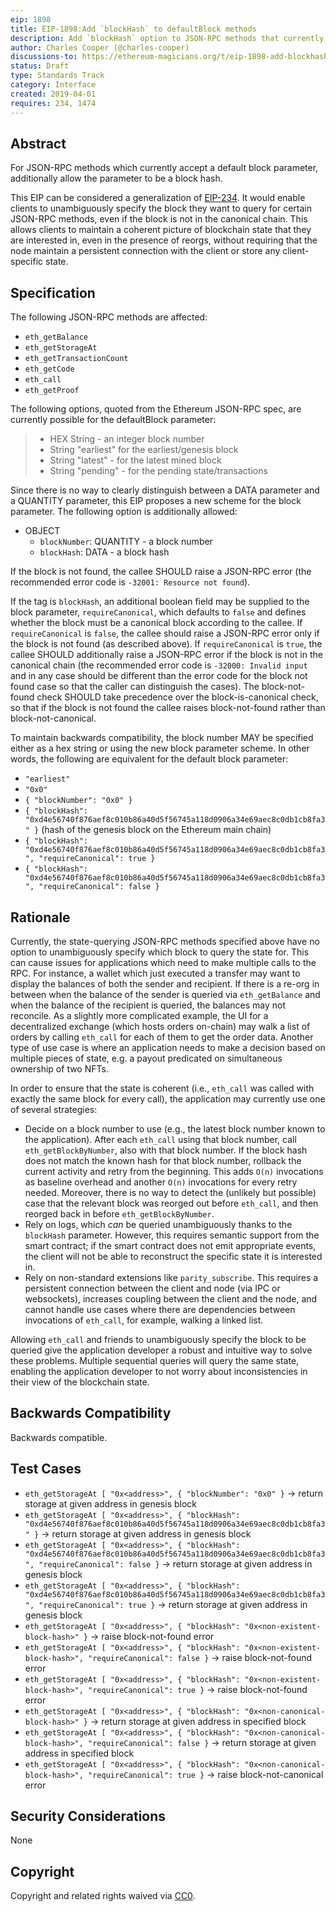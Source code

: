 ```yaml
---
eip: 1898
title: EIP-1898:Add `blockHash` to defaultBlock methods
description: Add `blockHash` option to JSON-RPC methods that currently support defaultBlock parameter.
author: Charles Cooper (@charles-cooper)
discussions-to: https://ethereum-magicians.org/t/eip-1898-add-blockhash-option-to-json-rpc-methods-that-currently-support-defaultblock-parameter/11757
status: Draft
type: Standards Track
category: Interface
created: 2019-04-01
requires: 234, 1474
---
```


## Abstract

For JSON-RPC methods which currently accept a default block parameter, additionally allow the parameter to be a block hash.

This EIP can be considered a generalization of [EIP-234](./eip-234.md). It would enable clients to unambiguously specify the block they want to query for certain JSON-RPC methods, even if the block is not in the canonical chain. This allows clients to maintain a coherent picture of blockchain state that they are interested in, even in the presence of reorgs, without requiring that the node maintain a persistent connection with the client or store any client-specific state.

## Specification

The following JSON-RPC methods are affected:

- `eth_getBalance`
- `eth_getStorageAt`
- `eth_getTransactionCount`
- `eth_getCode`
- `eth_call`
- `eth_getProof`

The following options, quoted from the Ethereum JSON-RPC spec, are currently possible for the defaultBlock parameter:

> - HEX String - an integer block number
> - String "earliest" for the earliest/genesis block
> - String "latest" - for the latest mined block
> - String "pending" - for the pending state/transactions

Since there is no way to clearly distinguish between a DATA parameter and a QUANTITY parameter, this EIP proposes a new scheme for the block parameter. The following option is additionally allowed:

- OBJECT
  - `blockNumber`: QUANTITY - a block number
  - `blockHash`: DATA - a block hash

If the block is not found, the callee SHOULD raise a JSON-RPC error (the recommended error code is `-32001: Resource not found`).

If the tag is `blockHash`, an additional boolean field may be supplied to the block parameter, `requireCanonical`, which defaults to `false` and defines whether the block must be a canonical block according to the callee. If `requireCanonical` is `false`, the callee should raise a JSON-RPC error only if the block is not found (as described above). If `requireCanonical` is `true`, the callee SHOULD additionally raise a JSON-RPC error if the block is not in the canonical chain (the recommended error code is `-32000: Invalid input` and in any case should be different than the error code for the block not found case so that the caller can distinguish the cases). The block-not-found check SHOULD take precedence over the block-is-canonical check, so that if the block is not found the callee raises block-not-found rather than block-not-canonical.

To maintain backwards compatibility, the block number MAY be specified either as a hex string or using the new block parameter scheme. In other words, the following are equivalent for the default block parameter:

- `"earliest"`
- `"0x0"`
- `{ "blockNumber": "0x0" }`
- `{ "blockHash": "0xd4e56740f876aef8c010b86a40d5f56745a118d0906a34e69aec8c0db1cb8fa3" }` (hash of the genesis block on the Ethereum main chain)
- `{ "blockHash": "0xd4e56740f876aef8c010b86a40d5f56745a118d0906a34e69aec8c0db1cb8fa3", "requireCanonical": true }`
- `{ "blockHash": "0xd4e56740f876aef8c010b86a40d5f56745a118d0906a34e69aec8c0db1cb8fa3", "requireCanonical": false }`

## Rationale

Currently, the state-querying JSON-RPC methods specified above have no option to unambiguously specify which block to query the state for. This can cause issues for applications which need to make multiple calls to the RPC. For instance, a wallet which just executed a transfer may want to display the balances of both the sender and recipient. If there is a re-org in between when the balance of the sender is queried via `eth_getBalance` and when the balance of the recipient is queried, the balances may not reconcile. As a slightly more complicated example, the UI for a decentralized exchange (which hosts orders on-chain) may walk a list of orders by calling `eth_call` for each of them to get the order data. Another type of use case is where an application needs to make a decision based on multiple pieces of state, e.g. a payout predicated on simultaneous ownership of two NFTs.

In order to ensure that the state is coherent (i.e., `eth_call` was called with exactly the same block for every call), the application may currently use one of several strategies:

- Decide on a block number to use (e.g., the latest block number known to the application). After each `eth_call` using that block number, call `eth_getBlockByNumber`, also with that block number. If the block hash does not match the known hash for that block number, rollback the current activity and retry from the beginning. This adds `O(n)` invocations as baseline overhead and another `O(n)` invocations for every retry needed. Moreover, there is no way to detect the (unlikely but possible) case that the relevant block was reorged out before `eth_call`, and then reorged back in before `eth_getBlockByNumber`.
- Rely on logs, which *can* be queried unambiguously thanks to the `blockHash` parameter. However, this requires semantic support from the smart contract; if the smart contract does not emit appropriate events, the client will not be able to reconstruct the specific state it is interested in.
- Rely on non-standard extensions like `parity_subscribe`. This requires a persistent connection between the client and node (via IPC or websockets), increases coupling between the client and the node, and cannot handle use cases where there are dependencies between invocations of `eth_call`, for example, walking a linked list.

Allowing `eth_call` and friends to unambiguously specify the block to be queried give the application developer a robust and intuitive way to solve these problems. Multiple sequential queries will query the same state, enabling the application developer to not worry about inconsistencies in their view of the blockchain state.

## Backwards Compatibility

Backwards compatible.

## Test Cases

- `eth_getStorageAt [ "0x<address>", { "blockNumber": "0x0" }` -> return storage at given address in genesis block
- `eth_getStorageAt [ "0x<address>", { "blockHash": "0xd4e56740f876aef8c010b86a40d5f56745a118d0906a34e69aec8c0db1cb8fa3" }` -> return storage at given address in genesis block
- `eth_getStorageAt [ "0x<address>", { "blockHash": "0xd4e56740f876aef8c010b86a40d5f56745a118d0906a34e69aec8c0db1cb8fa3", "requireCanonical": false }` -> return storage at given address in genesis block
- `eth_getStorageAt [ "0x<address>", { "blockHash": "0xd4e56740f876aef8c010b86a40d5f56745a118d0906a34e69aec8c0db1cb8fa3", "requireCanonical": true }` -> return storage at given address in genesis block
- `eth_getStorageAt [ "0x<address>", { "blockHash": "0x<non-existent-block-hash>" }` -> raise block-not-found error
- `eth_getStorageAt [ "0x<address>", { "blockHash": "0x<non-existent-block-hash>", "requireCanonical": false }` -> raise block-not-found error
- `eth_getStorageAt [ "0x<address>", { "blockHash": "0x<non-existent-block-hash>", "requireCanonical": true }` -> raise block-not-found error
- `eth_getStorageAt [ "0x<address>", { "blockHash": "0x<non-canonical-block-hash>" }` -> return storage at given address in specified block
- `eth_getStorageAt [ "0x<address>", { "blockHash": "0x<non-canonical-block-hash>", "requireCanonical": false }` -> return storage at given address in specified block
- `eth_getStorageAt [ "0x<address>", { "blockHash": "0x<non-canonical-block-hash>", "requireCanonical": true }` -> raise block-not-canonical error

## Security Considerations

None


## Copyright

Copyright and related rights waived via [CC0](https://github.com/ethereum/EIPs/blob/master/LICENSE.md).